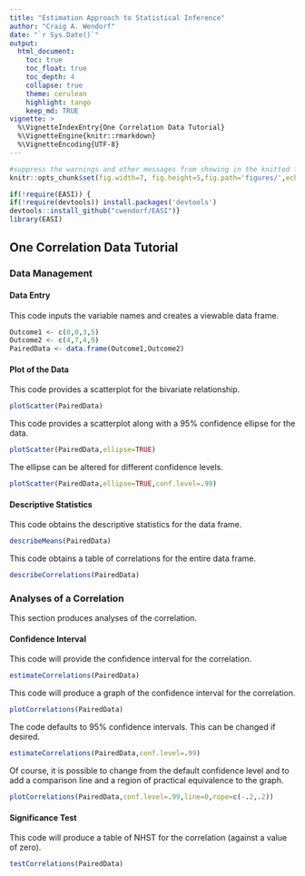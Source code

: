 ```yaml
---
title: "Estimation Approach to Statistical Inference"
author: "Craig A. Wendorf"
date: "`r Sys.Date()`"
output:
  html_document:
    toc: true
    toc_float: true
    toc_depth: 4
    collapse: true
    theme: cerulean
    highlight: tango
    keep_md: TRUE
vignette: >
  %\VignetteIndexEntry{One Correlation Data Tutorial}
  %\VignetteEngine{knitr::rmarkdown}
  %\VignetteEncoding{UTF-8}
---
```


```r
#suppress the warnings and other messages from showing in the knitted file.
knitr::opts_chunk$set(fig.width=7, fig.height=5,fig.path='figures/',echo=TRUE,warning=FALSE,message=FALSE)
```

```r
if(!require(EASI)) {
if(!require(devtools)) install.packages('devtools')
devtools::install_github("cwendorf/EASI")}
library(EASI)
```

## One Correlation Data Tutorial

### Data Management

#### Data Entry

This code inputs the variable names and creates a viewable data frame.
```r
Outcome1 <- c(0,0,3,5)
Outcome2 <- c(4,7,4,9)
PairedData <- data.frame(Outcome1,Outcome2)
```

#### Plot of the Data

This code provides a scatterplot for the bivariate relationship.
```r
plotScatter(PairedData)
```

This code provides a scatterplot along with a 95% confidence ellipse for the data.
```r
plotScatter(PairedData,ellipse=TRUE)
```

The ellipse can be altered for different confidence levels.
```r
plotScatter(PairedData,ellipse=TRUE,conf.level=.99)
```

#### Descriptive Statistics

This code obtains the descriptive statistics for the data frame.
```r
describeMeans(PairedData)
```

This code obtains a table of correlations for the entire data frame.
```r
describeCorrelations(PairedData)
```

### Analyses of a Correlation

This section produces analyses of the correlation.

#### Confidence Interval

This code will provide the confidence interval for the correlation.
```r
estimateCorrelations(PairedData)
```

This code will produce a graph of the confidence interval for the correlation.
```r
plotCorrelations(PairedData)
```

The code defaults to 95% confidence intervals. This can be changed if desired.
```r
estimateCorrelations(PairedData,conf.level=.99)
```

Of course, it is possible to change from the default confidence level and to add a comparison line and a region of practical equivalence to the graph.
```r
plotCorrelations(PairedData,conf.level=.99,line=0,rope=c(-.2,.2))
```

#### Significance Test

This code will produce a table of NHST for the correlation (against a value of zero).
```r
testCorrelations(PairedData)
```
